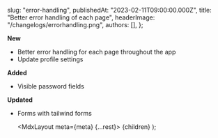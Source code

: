 
  slug: "error-handling",
  publishedAt: "2023-02-11T09:00:00.000Z",
  title: "Better error handling of each page",
  headerImage: "/changelogs/errorhandling.png",
  authors: [],
};

**New**

- Better error handling for each page throughout the app
- Update profile settings

**Added**

- Visible password fields

**Updated**

- Forms with tailwind forms

  <MdxLayout meta={meta} {...rest}>
    {children}
  </MdxLayout>
);
